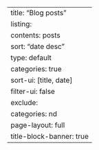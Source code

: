 ---
title: "Blog posts"
listing:
  contents: posts
  sort: "date desc"
  type: default
  categories: true
  sort-ui: [title, date]
  filter-ui: false
  exclude:
    categories: nd
page-layout: full
title-block-banner: true
---